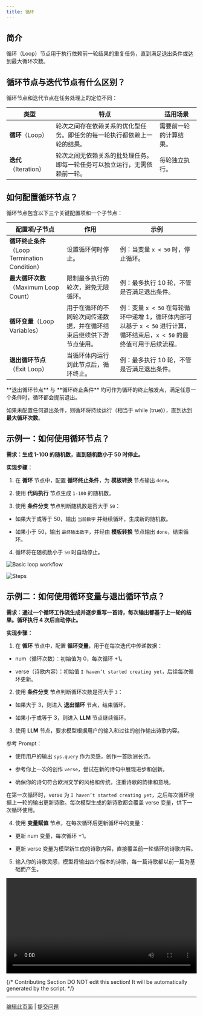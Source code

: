 ```yaml
---
title: 循环
---
```


## 简介

循环（Loop）节点用于执行依赖前一轮结果的重复任务，直到满足退出条件或达到最大循环次数。

## 循环节点与迭代节点有什么区别？

循环节点和迭代节点在任务处理上的定位不同：

<table>
  <thead>
    <tr>
      <th>类型</th>
      <th>特点</th>
      <th>适用场景</th>
    </tr>
  </thead>
  <tbody>
    <tr>
      <td><strong>循环</strong>（Loop）</td>
      <td>轮次之间存在依赖关系的优化型任务。即任务的每一轮执行都依赖上一轮的结果。</td>
      <td>需要前一轮的计算结果。</td>
    </tr>
    <tr>
      <td><strong>迭代</strong>（Iteration）</td>
      <td>轮次之间无依赖关系的批处理任务。即每一轮任务可以独立运行，无需依赖前一轮。</td>
      <td>每轮独立执行。</td>
    </tr>
  </tbody>
</table>

## 如何配置循环节点？

循环节点包含以下三个关键配置项和一个子节点：

<table>
  <thead>
    <tr>
      <th>配置项/子节点</th>
      <th>作用</th>
      <th>示例</th>
    </tr>
  </thead>
  <tbody>
    <tr>
      <td><strong>循环终止条件</strong>（Loop Termination Condition）</td>
      <td>设置循环何时停止。</td>
      <td>例：当变量 <code>x < 50</code> 时，停止循环。</td>
    </tr>
    <tr>
      <td><strong>最大循环次数</strong>（Maximum Loop Count）</td>
      <td>限制最多执行的轮次，避免无限循环。</td>
      <td>例：最多执行 10 轮，不管是否满足退出条件。</td>
    </tr>
    <tr>
      <td><strong>循环变量</strong>（Loop Variables）</td>
      <td>用于在循环的不同轮次间传递数据，并在循环结束后继续供下游节点使用。</td>
      <td>例：变量 <code>x < 50</code> 在每轮循环中递增 1，循环体内部可以基于 <code>x < 50</code> 进行计算，循环结束后，<code>x < 50</code> 的最终值可用于后续流程。</td>
    </tr>
    <tr>
      <td><strong>退出循环节点</strong>（Exit Loop）</td>
      <td>当循环体内运行到此节点后，循环终止。</td>
      <td>例：最多执行 10 轮，不管是否满足退出条件。</td>
    </tr>
  </tbody>
</table>

<Info>
**退出循环节点** 与 **循环终止条件** 均可作为循环的终止触发点，满足任意一个条件时，循环都会提前退出。

如果未配置任何退出条件，则循环将持续运行（相当于 while (true)），直到达到 **最大循环次数**。
</Info>

## 示例一：如何使用循环节点？

**需求：生成 1-100 的随机数，直到随机数小于 50 时停止。**

**实现步骤**：

1. 在 **循环** 节点中，配置 **循环终止条件**，为 **模板转换** 节点输出 `done`。

2. 使用 **代码执行** 节点生成 `1-100` 的随机数。

3. 使用 **条件分支** 节点判断随机数是否大于 `50`：

  - 如果大于或等于 50，输出 `当前数字` 并继续循环，生成新的随机数。

  - 如果小于 50，输出 `最终输出数字`，并经由 **模板转换** 节点输出 `done`，结束循环。

4. 循环将在随机数小于 `50` 时自动停止。

![Basic loop workflow](https://assets-docs.dify.ai/2025/04/282013c48b46d3cc4ebf99323da10a31.png)

![Steps](https://assets-docs.dify.ai/2025/04/9d9fb4db7093521000ac735a26f86962.png)

## 示例二：如何使用循环变量与退出循环节点？

**需求：通过一个循环工作流生成并逐步重写一首诗，每次输出都基于上一轮的结果。循环执行 4 次后自动停止。**

**实现步骤：**

1. 在 **循环** 节点中，配置 **循环变量**，用于在每次迭代中传递数据：

  - num（循环次数）：初始值为 0，每次循环 +1。

  - verse（诗歌内容）：初始值 `I haven’t started creating yet`，后续每次循环更新。

2. 使用 **条件分支** 节点判断循环次数是否大于 `3`：

  - 如果大于 3，则进入 **退出循环** 节点，结束循环。

  - 如果小于或等于 3，则进入 **LLM** 节点继续循环。

3. 使用 **LLM** 节点，要求模型根据用户的输入和过往的创作输出诗歌内容。

<Info>
参考 Prompt：

- 使用用户的输出 `sys.query` 作为灵感，创作一首欧洲长诗。

- 参考你上一次的创作 `verse`，尝试在新的诗句中展现进步和创新。

- 确保你的诗句符合欧洲文学的风格和传统，注重诗歌的韵律和意境。
</Info>

在第一次循环时，verse 为 `I haven’t started creating yet`，之后每次循环根据上一轮的输出更新诗歌。每次模型生成的新诗歌都会覆盖 verse 变量，供下一次循环使用。

4. 使用 **变量赋值** 节点，在每次循环后更新循环中的变量：

  - 更新 num 变量，每次循环 +1。

  - 更新 verse 变量为模型新生成的诗歌内容，直接覆盖前一轮循环的诗歌内容。

5. 输入你的诗歌灵感，模型将输出四个版本的诗歌，每一篇诗歌都以前一篇为基础而产生。

<video controls src="https://assets-docs.dify.ai/2025/04/7ecfc04458aa38e721baaa5f6355486c.mp4" width="100%"></video>

{/*
Contributing Section
DO NOT edit this section!
It will be automatically generated by the script.
*/}

---

[编辑此页面](https://github.com/langgenius/dify-docs/edit/main/zh-hans/guides/workflow/node/loop.mdx) | [提交问题](https://github.com/langgenius/dify-docs/issues/new?template=docs.yml)

